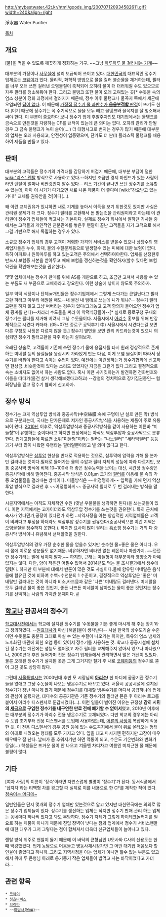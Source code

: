 http://mybestwater.42t.kr/html/goods_img/200707120934582611.gif?width=240&align=right

淨水器
Water Purifier

[[목차]]

== 개요 ==
[물]을 먹을 수 있도록 깨끗하게 정화하는 기구. ~~그냥 [[네똥기|하루하루 물 걸러내는 기계]]~~

대부분의 가정이나 [[사무실]]에 널리 보급되어 쓰이고 있다. [[대한민국]]의 대표적인 정수기 업체로는 [[코웨이]]가 있다. 물리적, 화학적 방법으로 물을 걸러 불순물을 제거하는데, 필터를 너무 오래 쓰면 걸러낸 오염물질이 축적되어 오히려 물이 더 더러워질 수도 있으므로 자주 필터를 청소해줘야 한다. 그리고 물탱크 또한 물이 오래 고여있는 곳[* 수돗물 속의 염소 성분이 정화 과정에서 걸러지기 때문에, 정수 이후 물탱크나 물꼭지 쪽에서 세균에 오염되면 [[답이 없다]]. 이 때문에 [http://news.sbs.co.kr/section_news/news_read.jsp?news_id=N1001801794 가정집 정수기 물 과반수가 '''음용부적합''' 판정]이 뜨기도 한다.]이기 때문에 정수기는 꼭 주기적으로 물을 모두 빼고 물탱크와 물꼭지를 잘 청소해서 써야 한다.
이 부분이 중요하다 보니 정수기 업계 후발주자인모 대기업에서는 물탱크를 금속으로 만든것을 자랑하는 CF를 낸적이 있는데 큰 의미는 없다. 오히려 관리가 안될 경우 그 금속 물탱크가 녹이 슬어(....) 더 대형사고로 번지는 경우가 많기 때문에 대부분의 업체는 오래 사용되고, 안전성이 입증됐으며, 단가도 더 싼(!) 플라스틱 물탱크를 채용하여 제품을 만들고 있다.

== 판매 ==
대부분의 고객들은 정수기의 가격대를 감당하기 버겁기 때문에, 대부분 부담이 덜한 [[wiki:"리스" 렌탈]] 방식으로 사용하고 있다.--하지만 조금만 경제 마인드가 있는 사람이라면 렌탈이 얼마나 비싼것인지 알수 있다-- 리스 기간이 끝나면 쓰던 정수기를 소유할 수 있는데, 아마 이 시기가 다가오면 새로 나온 제품이 더 좋다며 [wiki:"강요받고 있는 거다!" 교체를 권유받을 것]이다(…).

왜 이런 교체권유가 있냐하면 새로 기계를 놓아서 이득을 보기 위한것도 있지만 사실은 관리권 문제가 더 크다. 정수기 필터를 교환해서 돈 받는것을 관리권이라고 하는데 이 관리권이 정수기 업체들이 먹고사는 기본이다. 실제로 정수기 회사에서 일하던 기사들 중에서는 고객들과 개인적인 친분관계를 쌓은후 렌탈이 끝난 고객들을 자기 고객으로 해서 그걸 기반으로 해서 독립하는 경우가 있다.

소규모 정수기 업체의 경우 고객이 저렴한 가격의 서비스를 받을수 있으나 상당수의 영세업자들은 누수, 화재, 물의 수질문제등으로 발생할수 있는 피해에 대한 보험이 없다. 특히 아파트나 원목마루를 하고 있는고객은 주의해서 선택하여야한다. 업체를 선정한후 반드시 보험증 사본을 받아두고 매해 보험을 갱신하는것을 확인하자(할수 있다면 보험 약관을 확인해보는것을 권유한다).

몇몇 업체에서는 정수기 판매를 위해 AS를 개판으로 하고, 조금만 고쳐서 사용할 수 있는 부품도 새 부품으로 교체하라고 강요한다. 이런 상술에 낚이지 않도록 주의하자. 

일부 악덕 식당이나 단체or개인들은 정수기업체에서 그렇게 쓰다가는 큰일난다고 필터교환 하라고 아무리 애원을 해도--내 물건 내 맘데로 쓰는데 니가 뭐냐?-- 정수기 필터 교환을 하지 않고 그냥 써버리는 경우가 있다(그래놓고 고객 항의가 들어오면 정수기 업체 핑계를 댄다)--차라리 수도물을 써라 이 악덕식당들아--[* 실제로 종로구청 구내의 정수기는 필터를 제거해 버려서 그냥 수돗물이다. 서울시에서 [[아리수]] 홍보를 위해 반강제적으로 시켰다 카더라. (05~07년 종로구 공익후기 中) 서울시에서 시켰다는걸 보면 다른 구청도 사정은 다르지 않을 듯.] 정수기 옆면을 보면 관리 카드라는것이 있으니 의심되면 정수기 필터교환을 자주 하는지 살펴보자.

오래된 상술로, 고객들이 기존에 쓰던 정수기 물에 응집제를 타서 원래 정상적으로 존재하는 미네랄 등의 물질들을 응집시켜 가라앉게 만든 다음, 이게 오염 물질이며 따라서 정수기를 바꿔야 한다고 속이는 수법이 있다. 
예전에는 이런짓하는거 정수기협회에 신고하면 현상금..비슷한것이 있다는 소리도 있었지만 지금은 그런거 없다.그리고 결정적으로 속는 소비자도 없어서 하는 사람도 없다. 혹시 이런 사기짓하는거 발견하면 전화번호와 이름을 따다가(물건 살거 생각해보겠다고하고) --강철의 정치력으로 장기집권중인-- 협회장님을 믿고 정수기 협회에 신고하자.
== 정수 방식 ==
정수기는 크게 역삼투압 방식과 중공사막(中空絲膜:속에 구멍이 난 실로 만든 막) 방식으로 구분되는데, 국내는 단가문제로 저가인 중공사막방식을 사용하는 제품이 주로 유통되어 왔다. [[2010년]] 이후로, 역삼투압방식과 중공사막방식을 같이 사용하는 이른바 “미들형”이 유행하는 중이다라고 하지만 현장에서는 아직도 역삼투압과 중공사막으로 분류한다. 업계고참들에 따르면 소위"미들형"이라는 필터는   "나노필터" "세라믹필터" 등등 과거 부터 많이 나왔던 유행타는 필터일뿐이라고 별 의미 없다고 한다.

역삼투압방식은 [[삼투압]] 현상을 반대로 적용하는 것으로, 삼투막에 압력을 가해 물 분자만 걸러내는 것이다.필터로 들어가는 물의 수압과 필터 자체의 성능에 따라 다르지만, 보통 중공사막 방식에 비해 10~100배 더 좋은 정수능력을 보이는 대신, 시간당 정수량은 중공사막에 비해 떨어진다. 중공사막 방식은 0.01µm 크기의 [[필터]]를 이용해 물 속의 각종 오염물질을 걸러내는 방식이다. 미들방식은 ~~어정쩡하게~~ 압력을 가해 먼저 역삼투압 방식으로 걸러낸 후 ~~어정쩡하게~~ 중공사막 필터로 두 번 걸러내는 방식을 말한다.

시골지역에서는 아직도 자체적인 수원 (옛날 우물물을 생각하면 된다)을 쓰는곳들이 있다. 이런 지역에서는 고가이더라도 역삼투압 정수기를 쓰는것을 권유한다. 특히 근처에 축사가 있다던가,공장이 있다던가 하면 ..지역사정을 아는 양심적인 지역업체들은 고객이 비싸다고 투정을 하더라도 역삼투압 정수기를 권유한다(중공사막으론 이런 지역은 오염물질을 정수하지 못한다.). 하지만 요사이 많이 팔리는 홈쇼핑 정수기는 거의 다 중공사막 방식이니 유념해서 선택할것을 권한다.

역삼투압방식의 경우 가장 순수한 물을 얻을수 있지만 순수한 물=좋은 물은 아니다. 우리 몸에 이로운 성분들도 없기때문. 비유하자면 비타민 없는 레몬이나 마찬가지. ~~깐깐한 정수기라는 말에 낚이지 말자.~~ 하지만, 근래는 미들형이 대부분이라 영양소가 아예 없지는 않다. 다만, 양이 적은건 어쩔수 없어서 2014년도 먹는 물 조사결과에서 생수에 밀렸다.
하지만 이 부분에 대해서 반론이 많은 것도 사실이다.물에 함유된 미네랄은 음식물에 함유된 것에 비하여 수백~수천분의 1 수준이고, 결정적으로 역삼투압은 '좋은' 미네랄만 걸러내는 것이 아니라 비소,카드뮴과 같은 '나쁜' 미네랄도 걸러낸다. 미네랄을 모두 걸러낸 물이 좋은 것인지, 좋든 나쁘든 미네랄이 남아있는 물이 좋은 것인지는 정수기를 선택하는 사람의 가치관 문제이다. [http://news.nate.com/view/20140320n02832?modit=1395294762 #]

== [[학교]]나 관공서의 정수기 ==
[[학교대사전]]에서는 학교에 설치된 정수기를 ‘수돗물을 기분 좋게 마시게 해 주는 장치’라고 정의하였다. --[[원효대사]]가 마신 [해골]물이 생각난다-- 사실 한국의 상수도기술 수준이면 수돗물도 충분히 그대로 마실 수 있는 수질이 나오기는 하지만, 특유의 염소 냄새와 노후화된 배관에 의한 오염 등이 있어서 정수기를 사용하는 것. 학교나 공공시설에 설치된 정수기는 예전에는 성능도 떨어졌고 자주 필터를 교체해주지 않아서 있으나 마나였으나, 2000년대 후반 들어가며 전문 정수기 업체들에서 관리하면서 많은 개선이 있었다. 물론 오래된 정수기가 설치된 곳은 그게 그거지만 철거 후 새로 [[코웨이]]등의 정수기로 뜯어 고친 곳도 상당히 많다.

그런데 [[서울특별시]]는 2000년대 후반 모 시장님의 '''[[아리수]]!''' 한 마디에 공공기관 정수기들을 없애고 그냥 수돗물이 나오는 냉온수기로 바꾸고 있다. 서울시 공공시설에 설치된 정수기가 장난 아니게 많기 때문에 정수기를 대체할 냉온수기를 어디서 공급하냐에 업계의 관심이 쏠렸지만, 대다수의 공공기관은 기존 정수기의 필터만 뜯은 후 아리수 로고를 붙여서 아리수 디스펜서로 둔갑시켰다(...). 이런 일들이 벌어진 이유는 규정상 '''감히 시민의 [[세금]]으로 구입한 정수기를 내구연한 만료 전에 폐기할 수 없어서'''였고, 2010년 이후에는 대부분의 정수기가 아리수 전용 냉온수기로 교체되었다. 다만 학교의 경우에는 아리수 도입 초기부터 전용 디스펜서를 도입해 사용하였는데, [[어른의 사정]]이 복잡하게 작용한 듯. 이 전용 디스펜서의 경우 공원 등에 있는 수도꼭지에서 물이 위로 올라오는 형태와 아래로 내려오는 형태를 모두 가지고 있다. 입을 대고 마시기엔 편하지만 고장이 매우매우매우 잘 난다. 날씨가 좀 추워지기만 하면 먹통이 되고, 수온도 기온변화와 변화가 동일(...) 학생들은 뜨거운 물이 안 나오고 겨울엔 차디차고 여름엔 미지근한 물 때문에 불평이 많다.
== 기타 ==
[여자 사람]의 이름이 '정숙'이라면 자연스럽게 별명이 '정수기'가 된다. 동서식품에서 '십지차'라는 티백형 차를 광고할 때 실제로 이를 내용으로 한 CF를 제작한 적이 있다. [http://serviceapi.nmv.naver.com/flash/convertIframeTag.nhn?vid=B45BC1DA0FA86DD021BA57707F7CE007402B&outKey=V1274098320d4fcbe805f4304ca058cc3ad52299db12513a636094304ca058cc3ad52&width=500&height=408 정숙이는 어디에~]

일반인들은 단지 몇개의 정수기 업체만 있는것으로 알고 있지만 대한민국에는 의외로 많은 정수기 업체들이 있다. 정수기를 생산하는 업체는 적지만 정수기 판매.관리 하는 업체는 동네마다 하나씩 있다고 봐도 무방하다. 정수기 자체가 그렇게 하이테크놀러지를 필요로 하는 제품이 아니기 때문에 진입 장벽이 낮다는 점과 업계에서 정수기  서비스맨들에 대한 대우가 그저 그렇다는 점이 합쳐져서 더욱더 신규업체들이 늘어나고 있다. 

렌탈 방식 위주로 현찰이 돌기 때문에 이 바닥의 큰형님인 U모사와  C사의 신용도는 한때 막강했었다. 업계 농담으로 어음들고 명동사채시장가면 그 어떤 대기업 어음보다 할인율이 좋았다고 하니까..그리고 지역사정을 아는 업체가 아니면 할수 없는 부분도 있고 해서 위에 두 큰형님 아래로 옹기종기 작은 업체들이 밥먹고 사는 바닥이었다고 카더라...

== 관련 항목 ==
 * [[코웨이]]
 * [[청호나이스]]
 * [[브리타]]
 * ~~[[마법사(WoW)]]~~
